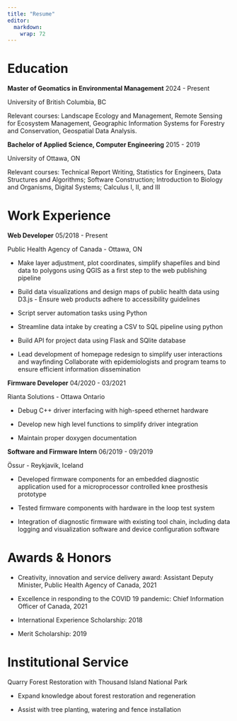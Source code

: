 ```yaml
---
title: "Resume"
editor: 
  markdown: 
    wrap: 72
---
```


# Education

**Master of Geomatics in Environmental Management** 2024 - Present

University of British Columbia, BC

Relevant courses: Landscape Ecology and Management, Remote Sensing for
Ecosystem Management, Geographic Information Systems for Forestry and
Conservation, Geospatial Data Analysis.

**Bachelor of Applied Science, Computer Engineering** 2015 - 2019

University of Ottawa, ON

Relevant courses: Technical Report Writing, Statistics for Engineers,
Data Structures and Algorithms; Software Construction; Introduction to
Biology and Organisms, Digital Systems; Calculus I, II, and III

# Work Experience

**Web Developer** 05/2018 - Present

Public Health Agency of Canada - Ottawa, ON

-   Make layer adjustment, plot coordinates, simplify shapefiles and
    bind data to polygons using QGIS as a first step to the web
    publishing pipeline

-   Build data visualizations and design maps of public health data
    using D3.js - Ensure web products adhere to accessibility guidelines

-   Script server automation tasks using Python

-   Streamline data intake by creating a CSV to SQL pipeline using
    python

-   Build API for project data using Flask and SQlite database

-   Lead development of homepage redesign to simplify user interactions
    and wayfinding Collaborate with epidemiologists and program teams to
    ensure efficient information dissemination

**Firmware Developer** 04/2020 - 03/2021

Rianta Solutions - Ottawa Ontario

-   Debug C++ driver interfacing with high-speed ethernet hardware

-   Develop new high level functions to simplify driver integration

-   Maintain proper doxygen documentation

**Software and Firmware Intern** 06/2019 - 09/2019

Össur - Reykjavik, Iceland

-   Developed firmware components for an embedded diagnostic application
    used for a microprocessor controlled knee prosthesis prototype

-   Tested firmware components with hardware in the loop test system

-   Integration of diagnostic firmware with existing tool chain,
    including data logging and visualization software and device
    configuration software

# Awards & Honors

-   Creativity, innovation and service delivery award: Assistant Deputy
    Minister, Public Health Agency of Canada, 2021

-   Excellence in responding to the COVID 19 pandemic: Chief Information
    Officer of Canada, 2021

-   International Experience Scholarship: 2018

-   Merit Scholarship: 2019

# Institutional Service

Quarry Forest Restoration with Thousand Island National Park

-   Expand knowledge about forest restoration and regeneration

-   Assist with tree planting, watering and fence installation
